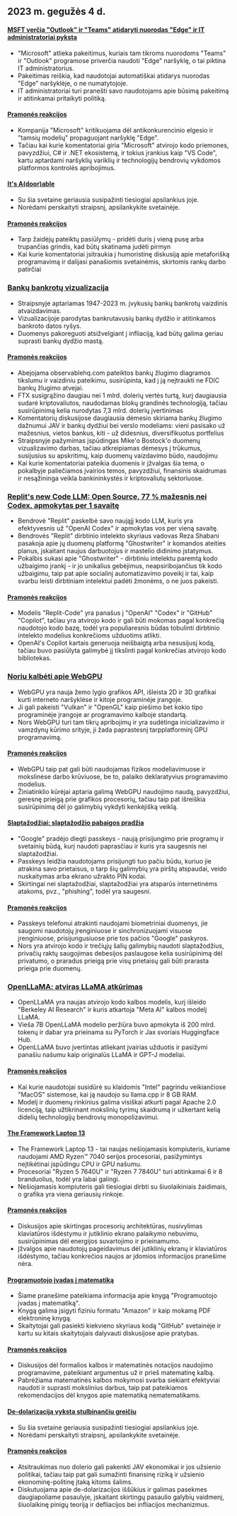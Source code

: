 

<CallToAction />

<Steps>

## 2023 m. gegužės 4 d.

#### [MSFT verčia "Outlook" ir "Teams" atidaryti nuorodas "Edge" ir IT administratoriai pyksta](https://www.theverge.com/2023/5/3/23709297/microsoft-edge-force-outlook-teams-web-links-open)

- "Microsoft" atlieka pakeitimus, kuriais tam tikroms nuorodoms "Teams" ir "Outlook" programose priverčia naudoti "Edge" naršyklę, o tai piktina IT administratorius.
- Pakeitimas reiškia, kad naudotojai automatiškai atidarys nuorodas "Edge" naršyklėje, o ne numatytojoje.
- IT administratoriai turi pranešti savo naudotojams apie būsimą pakeitimą ir atitinkamai pritaikyti politiką.

#### [Pramonės reakcijos](http://news.ycombinator.com/item?id=35800158)

- Kompanija "Microsoft" kritikuojama dėl antikonkurencinio elgesio ir "tamsių modelių" propaguojant naršyklę "Edge".
- Tačiau kai kurie komentatoriai giria "Microsoft" atvirojo kodo priemones, pavyzdžiui, C# ir .NET ekosistemą, ir tokius įrankius kaip "VS Code", kartu aptardami naršyklių variklių ir technologijų bendrovių vykdomos platformos kontrolės apribojimus.

#### [It's A(door)able](https://ncase.me/door/)

- Su šia svetaine geriausia susipažinti tiesiogiai apsilankius joje.
- Norėdami perskaityti straipsnį, apsilankykite svetainėje.

#### [Pramonės reakcijos](http://news.ycombinator.com/item?id=35800492)

- Tarp žaidėjų pateiktų pasiūlymų - pridėti duris į vieną pusę arba trupančias grindis, kad būtų skatinama judėti pirmyn
- Kai kurie komentatoriai įsitraukia į humoristinę diskusiją apie metaforišką programavimą ir dalijasi panašiomis svetainėmis, skirtomis rankų darbo patirčiai

### [Bankų bankrotų vizualizacija](https://observablehq.com/@mbostock/bank-failures)

- Straipsnyje aptariamas 1947-2023 m. įvykusių bankų bankrotų vaizdinis atvaizdavimas.
- Vizualizacijoje parodytas bankrutavusių bankų dydžio ir atitinkamos bankroto datos ryšys.
- Duomenys pakoreguoti atsižvelgiant į infliaciją, kad būtų galima geriau suprasti bankų dydžio mastą.

#### [Pramonės reakcijos](http://news.ycombinator.com/item?id=35795975)

- Abejojama observablehq.com pateiktos bankų žlugimo diagramos tikslumu ir vaizdiniu pateikimu, susirūpinta, kad į ją neįtraukti ne FDIC bankų žlugimo atvejai.
- FTX susigrąžino daugiau nei 1 mlrd. dolerių vertės turtą, kurį daugiausia sudarė kriptovaliutos, naudodamas blokų grandinės technologiją, tačiau susirūpinimą kelia nurodytas 7,3 mlrd. dolerių įvertinimas
- Komentatorių diskusijose daugiausia dėmesio skiriama bankų žlugimo dažnumui JAV ir bankų dydžiui bei verslo modeliams: vieni pasisako už mažesnius, vietos bankus, kiti - už didesnius, diversifikuotus portfelius
- Straipsnyje pažymimas įspūdingas Mike'o Bostock'o duomenų vizualizavimo darbas, tačiau atkreipiamas dėmesys į trūkumus, susijusius su apskritimų, kaip duomenų vaizdavimo būdo, naudojimu
- Kai kurie komentatoriai pateikia duomenis ir įžvalgas šia tema, o pokalbyje paliečiamos įvairios temos, pavyzdžiui, finansinis skaidrumas ir nesąžininga veikla bankininkystės ir kriptovaliutų sektoriuose.

### [Replit's new Code LLM: Open Source, 77 % mažesnis nei Codex, apmokytas per 1 savaitę](https://www.latent.space/p/reza-shabani#details)

- Bendrovė "Replit" paskelbė savo naująjį kodo LLM, kuris yra efektyvesnis už "OpenAI Codex" ir apmokytas vos per vieną savaitę.
- Bendrovės "Replit" dirbtinio intelekto skyriaus vadovas Reza Shabani pasakoja apie jų duomenų platformą "Ghostwriter" ir komandos ateities planus, įskaitant naujus darbuotojus ir mastelio didinimo įstatymus.
- Pokalbis sukasi apie "Ghostwriter" - dirbtiniu intelektu paremtą kodo užbaigimo įrankį - ir jo unikalius gebėjimus, neapsiribojančius tik kodo užbaigimu, taip pat apie socialinį automatizavimo poveikį ir tai, kaip svarbu leisti dirbtiniam intelektui padėti žmonėms, o ne juos pakeisti.

#### [Pramonės reakcijos](http://news.ycombinator.com/item?id=35803435)

- Modelis "Replit-Code" yra panašus į "OpenAI" "Codex" ir "GitHub" "Copilot", tačiau yra atvirojo kodo ir gali būti mokomas pagal konkrečią naudotojo kodo bazę, todėl yra populiaresnis būdas tobulinti dirbtinio intelekto modelius konkrečioms užduotims atlikti.
- OpenAI's Copilot kartais generuoja neišbaigtą arba nesusijusį kodą, tačiau buvo pasiūlyta galimybė jį tikslinti pagal konkrečias atvirojo kodo bibliotekas.

### [Noriu kalbėti apie WebGPU](https://cohost.org/mcc/post/1406157-i-want-to-talk-about-webgpu)

- WebGPU yra nauja žemo lygio grafikos API, išleista 2D ir 3D grafikai kurti interneto naršyklėse ir kitoje programinėje įrangoje.
- Ji gali pakeisti "Vulkan" ir "OpenGL" kaip piešimo bet kokio tipo programinėje įrangoje ar programavimo kalboje standartą.
- Nors WebGPU turi tam tikrų apribojimų ir yra sudėtinga inicializavimo ir vamzdynų kūrimo srityje, ji žada paprastesnį tarpplatforminį GPU programavimą.

#### [Pramonės reakcijos](http://news.ycombinator.com/item?id=35800988)

- WebGPU taip pat gali būti naudojamas fizikos modeliavimuose ir mokslinėse darbo krūviuose, be to, palaiko deklaratyvius programavimo modelius.
- Žiniatinklio kūrėjai aptaria galimą WebGPU naudojimo naudą, pavyzdžiui, geresnę prieigą prie grafikos procesorių, tačiau taip pat išreiškia susirūpinimą dėl jo galimybių vykdyti kenkėjišką veiklą.

#### [Slaptažodžiai: slaptažodžio pabaigos pradžia](https://blog.google/technology/safety-security/the-beginning-of-the-end-of-the-password/)

- "Google" pradėjo diegti passkeys - naują prisijungimo prie programų ir svetainių būdą, kurį naudoti paprasčiau ir kuris yra saugesnis nei slaptažodžiai.
- Passkeys leidžia naudotojams prisijungti tuo pačiu būdu, kuriuo jie atrakina savo prietaisus, o tarp šių galimybių yra pirštų atspaudai, veido nuskaitymas arba ekrano užrakto PIN kodai.
- Skirtingai nei slaptažodžiai, slaptažodžiai yra atsparūs internetinėms atakoms, pvz., "phishing", todėl yra saugesni.

#### [Pramonės reakcijos](http://news.ycombinator.com/item?id=35801392)

- Passkeys telefonui atrakinti naudojami biometriniai duomenys, jie saugomi naudotojų įrenginiuose ir sinchronizuojami visuose įrenginiuose, prisijungusiuose prie tos pačios "Google" paskyros.
- Nors yra atvirojo kodo ir trečiųjų šalių galimybių naudoti slaptažodžius, privačių raktų saugojimas debesijos paslaugose kelia susirūpinimą dėl privatumo, o praradus prieigą prie visų prietaisų gali būti prarasta prieiga prie duomenų.

### [OpenLLaMA: atviras LLaMA atkūrimas](https://github.com/openlm-research/open_llama)

- OpenLLaMA yra naujas atvirojo kodo kalbos modelis, kurį išleido "Berkeley AI Research" ir kuris atkartoja "Meta AI" kalbos modelį LLaMA.
- Vieša 7B OpenLLaMA modelio peržiūra buvo apmokyta iš 200 mlrd. tokenų ir dabar yra prieinama su PyTorch ir Jax svoriais Huggingface Hub.
- OpenLLaMA buvo įvertintas atliekant įvairias užduotis ir pasižymi panašiu našumu kaip originalūs LLaMA ir GPT-J modeliai.

#### [Pramonės reakcijos](http://news.ycombinator.com/item?id=35798888)

- Kai kurie naudotojai susidūrė su klaidomis "Intel" pagrindu veikiančiose "MacOS" sistemose, kai ją naudojo su llama.cpp ir 8 GB RAM.
- Modelį ir duomenų rinkinius galima visiškai atkurti pagal Apache 2.0 licenciją, taip užtikrinant mokslinių tyrimų skaidrumą ir užkertant kelią didelių technologijų bendrovių monopolizavimui.

#### [The Framework Laptop 13](https://frame.work/blog/announcing-the-framework-laptop-13-powered-by-amd-ryzen)

- The Framework Laptop 13 - tai naujas nešiojamasis kompiuteris, kuriame naudojami AMD Ryzen™ 7040 serijos procesoriai, pasižymintys neįtikėtinai įspūdingu CPU ir GPU našumu.
- Procesoriai "Ryzen 5 7640U" ir "Ryzen 7 7840U" turi atitinkamai 6 ir 8 branduolius, todėl yra labai galingi.
- Nešiojamasis kompiuteris gali tiesiogiai dirbti su šiuolaikiniais žaidimais, o grafika yra viena geriausių rinkoje.

#### [Pramonės reakcijos](http://news.ycombinator.com/item?id=35802210)

- Diskusijos apie skirtingas procesorių architektūras, nusivylimas klaviatūros išdėstymu ir jutiklinio ekrano palaikymo nebuvimu, susirūpinimas dėl energijos suvartojimo ir prieinamumo.
- Įžvalgos apie naudotojų pageidavimus dėl jutiklinių ekranų ir klaviatūros išdėstymo, tačiau konkrečios naujos ar įdomios informacijos pranešime nėra.

#### [Programuotojo įvadas į matematiką](https://pimbook.org)

- Šiame pranešime pateikiama informacija apie knygą "Programuotojo įvadas į matematiką".
- Knygą galima įsigyti fiziniu formatu "Amazon" ir kaip mokamą PDF elektroninę knygą.
- Skaitytojai gali pasiekti kiekvieno skyriaus kodą "GitHub" svetainėje ir kartu su kitais skaitytojais dalyvauti diskusijose apie pratybas.

#### [Pramonės reakcijos](http://news.ycombinator.com/item?id=35800136)

- Diskusijos dėl formalios kalbos ir matematinės notacijos naudojimo programavime, pateikiant argumentus už ir prieš matematinę kalbą.
- Pabrėžiama matematinės kalbos mokymosi svarba siekiant efektyviai naudoti ir suprasti mokslinius darbus, taip pat pateikiamos rekomendacijos dėl knygos apie matematiką nematematikams.

#### [De-dolarizacija vyksta stulbinančiu greičiu](https://www.bloomberg.com/news/articles/2023-04-18/de-dollarization-is-happening-at-a-stunning-pace-jen-says)

- Su šia svetaine geriausia susipažinti tiesiogiai apsilankius joje.
- Norėdami perskaityti straipsnį, apsilankykite svetainėje.

#### [Pramonės reakcijos](http://news.ycombinator.com/item?id=35796915)

- Atsitraukimas nuo dolerio gali pakenkti JAV ekonomikai ir jos užsienio politikai, tačiau taip pat gali sumažinti finansinę riziką ir užsienio ekonominę-politinę įtaką kitoms šalims.
- Diskutuojama apie de-dolarizacijos iššūkius ir galimas pasekmes daugiapoliame pasaulyje, įskaitant skirtingų pasaulio galybių vaidmenį, šiuolaikinę pinigų teoriją ir defliacijos bei infliacijos mechanizmus.

</Steps>
